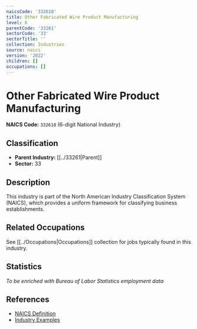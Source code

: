 ```yaml
---
naicsCode: '332618'
title: Other Fabricated Wire Product Manufacturing
level: 6
parentCode: '33261'
sectorCode: '33'
sectorTitle: ''
collection: Industries
source: naics
version: '2022'
children: []
occupations: []
---
```

# Other Fabricated Wire Product Manufacturing

**NAICS Code:** `332618` (6-digit National Industry)

## Classification

- **Parent Industry:** [[../33261|Parent]]
- **Sector:** 33

## Description

This industry is part of the North American Industry Classification System (NAICS), which provides a uniform framework for classifying business establishments.

## Related Occupations

See [[../Occupations|Occupations]] collection for jobs typically found in this industry.

## Statistics

*To be enriched with Bureau of Labor Statistics employment data*

## References

- [NAICS Definition](https://www.census.gov/naics/)
- [Industry Examples](https://www.census.gov/naics/2022NAICS/)
